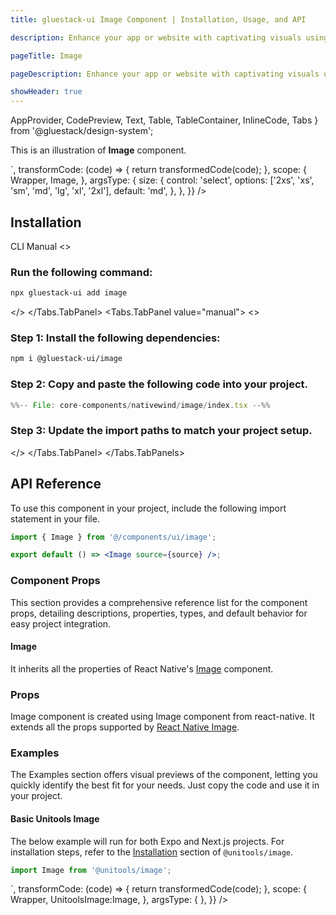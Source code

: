 ```yaml
---
title: gluestack-ui Image Component | Installation, Usage, and API

description: Enhance your app or website with captivating visuals using our Image feature.

pageTitle: Image

pageDescription: Enhance your app or website with captivating visuals using our Image feature.

showHeader: true
---
```



<Meta title="with-nativewind/Components/Media And Icons/Image" />


  AppProvider,
  CodePreview,
  Text,
  Table,
  TableContainer,
  InlineCode,
  Tabs
} from '@gluestack/design-system';

This is an illustration of **Image** component.

<Wrapper>
  <CodePreview
    _rendererWrapper={{
      py: '$8',
      px: '$8',
    }}
    showComponentRenderer={true}
    showArgsController={true}
    metaData={{
      code: `
       <Image
       {...props}
         source={{
            uri: 'https://images.unsplash.com/photo-1472214103451-9374bd1c798e?ixlib=rb-4.0.3&ixid=M3wxMjA3fDB8MHxwaG90by1wYWdlfHx8fGVufDB8fHx8fA%3D%3D&auto=format&fit=crop&w=2070&q=80',
          }}
          alt="image"
      />
      `,
      transformCode: (code) => {
        return transformedCode(code);
      },
      scope: {
        Wrapper,
        Image,
      },
      argsType: {
        size: {
          control: 'select',
          options: ['2xs', 'xs', 'sm', 'md', 'lg', 'xl', '2xl'],
          default: 'md',
        },
      },
    }}
  />
</Wrapper>

<br />

## Installation

<Tabs value="cli" type="section">
  <Tabs.TabList>
      <Tabs.Tab value="cli">
        <Tabs.TabTitle>CLI</Tabs.TabTitle>
      </Tabs.Tab>
     <Tabs.Tab value="manual">
        <Tabs.TabTitle>Manual</Tabs.TabTitle>
     </Tabs.Tab>
  </Tabs.TabList>
  <Tabs.TabPanels>
    <Tabs.TabPanel value="cli">
<>

### Run the following command:
  ```bash
  npx gluestack-ui add image
  ```
</>
    </Tabs.TabPanel>
    <Tabs.TabPanel value="manual"> 
<>

### Step 1: Install the following dependencies:
```bash
npm i @gluestack-ui/image
```

### Step 2: Copy and paste the following code into your project.
<CollapsibleCode>

```jsx 
%%-- File: core-components/nativewind/image/index.tsx --%% 
```
</CollapsibleCode>

### Step 3: Update the import paths to match your project setup.
</>
    </Tabs.TabPanel>
  </Tabs.TabPanels>
</Tabs>

## API Reference

To use this component in your project, include the following import statement in your file.

```jsx
import { Image } from '@/components/ui/image';
```

```jsx
export default () => <Image source={source} />;
```

### Component Props

This section provides a comprehensive reference list for the component props, detailing descriptions, properties, types, and default behavior for easy project integration.

#### Image

It inherits all the properties of React Native's [Image](https://reactnative.dev/docs/image) component.

### Props

Image component is created using Image component from react-native. It extends all the props supported by [React Native Image](https://reactnative.dev/docs/image#props).

### Examples

The Examples section offers visual previews of the component, letting you quickly identify the best fit for your needs. Just copy the code and use it in your project.

#### Basic Unitools Image 

The below example will run for both Expo and Next.js projects. For installation steps, refer to the [Installation](https://unitools.geekyants.com/packages/image/) section of ```@unitools/image```.

```jsx
import Image from '@unitools/image';
```

<UnitoolsImageEg/>

<Wrapper>
  <CodePreview
    showComponentRenderer={false}
    showArgsController={false}
    metaData={{
      code: `
        <Image
          source={{
            uri: "https://gluestack.github.io/public-blog-video-assets/mountains.png",
          }}
          alt="Logo"
          size='none'
          className="aspect-[320/208] w-full max-w-[320px]"
        />       
      `,
      transformCode: (code) => {
        return transformedCode(code);
      },
      scope: {
        Wrapper,
        UnitoolsImage:Image,
      },
      argsType: {
      },
    }}
  />
</Wrapper>